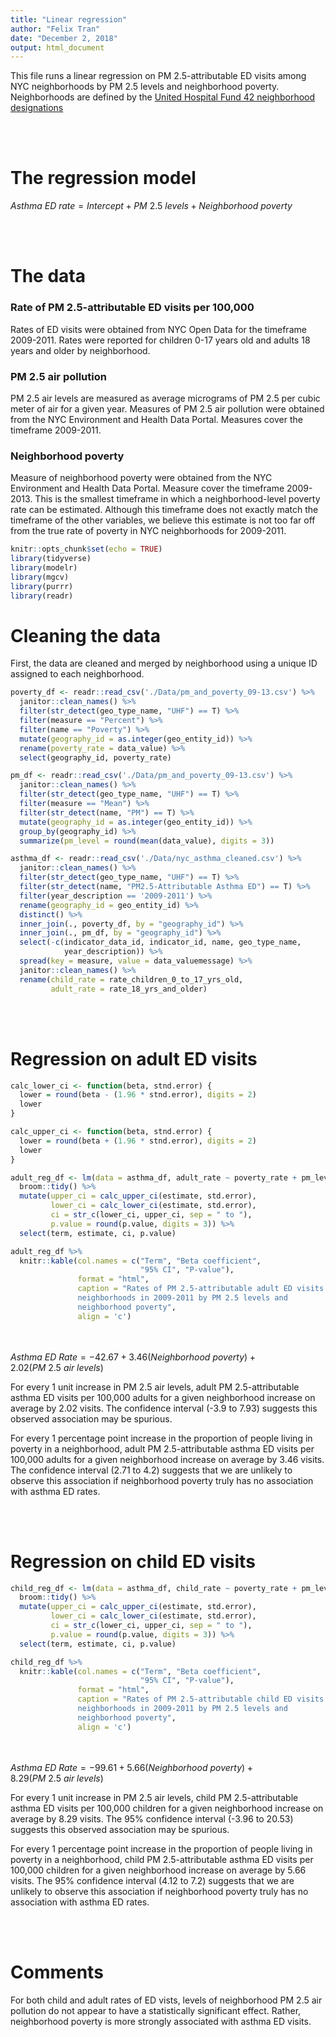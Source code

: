 ```yaml
---
title: "Linear regression"
author: "Felix Tran"
date: "December 2, 2018"
output: html_document
---
```


This file runs a linear regression on PM 2.5-attributable ED visits among NYC
neighborhoods by PM 2.5 levels and neighborhood poverty. Neighborhoods are 
defined by the [United Hospital Fund 42 neighborhood designations](https://www.health.ny.gov/statistics/cancer/registry/appendix/neighborhoods.htm)

<br><br>

# The regression model

$Asthma\:ED\:rate = Intercept + PM\:2.5\:levels + Neighborhood\:poverty$

<br><br>

# The data

### Rate of PM 2.5-attributable ED visits per 100,000
Rates of ED visits were obtained from NYC Open Data for the timeframe 2009-2011. 
Rates were reported for children 0-17 years old and adults 18 years and older by
neighborhood. 


### PM 2.5 air pollution
PM 2.5 air levels are measured as average micrograms of PM 2.5 per cubic meter 
of air for a given year. Measures of PM 2.5 air pollution were obtained from the 
NYC Environment and Health Data Portal. Measures cover the timeframe 2009-2011.


### Neighborhood poverty
Measure of neighborhood poverty were obtained from the NYC Environment and 
Health Data Portal. Measure cover the timeframe 2009-2013. This is the smallest
timeframe in which a neighborhood-level poverty rate can be estimated. Although
this timeframe does not exactly match the timeframe of the other variables, we
believe this estimate is not too far off from the true rate of poverty in NYC
neighborhoods for 2009-2011. 

```r
knitr::opts_chunk$set(echo = TRUE)
library(tidyverse)
library(modelr)
library(mgcv)
library(purrr)
library(readr)
```

# Cleaning the data

First, the data are cleaned and merged by neighborhood using a unique ID
assigned to each neighborhood.
```r
poverty_df <- readr::read_csv('./Data/pm_and_poverty_09-13.csv') %>% 
  janitor::clean_names() %>% 
  filter(str_detect(geo_type_name, "UHF") == T) %>% 
  filter(measure == "Percent") %>%
  filter(name == "Poverty") %>% 
  mutate(geography_id = as.integer(geo_entity_id)) %>% 
  rename(poverty_rate = data_value) %>% 
  select(geography_id, poverty_rate)

pm_df <- readr::read_csv('./Data/pm_and_poverty_09-13.csv') %>% 
  janitor::clean_names() %>% 
  filter(str_detect(geo_type_name, "UHF") == T) %>% 
  filter(measure == "Mean") %>%
  filter(str_detect(name, "PM") == T) %>% 
  mutate(geography_id = as.integer(geo_entity_id)) %>% 
  group_by(geography_id) %>% 
  summarize(pm_level = round(mean(data_value), digits = 3))

asthma_df <- readr::read_csv('./Data/nyc_asthma_cleaned.csv') %>% 
  janitor::clean_names() %>% 
  filter(str_detect(geo_type_name, "UHF") == T) %>% 
  filter(str_detect(name, "PM2.5-Attributable Asthma ED") == T) %>% 
  filter(year_description == '2009-2011') %>% 
  rename(geography_id = geo_entity_id) %>% 
  distinct() %>% 
  inner_join(., poverty_df, by = "geography_id") %>% 
  inner_join(., pm_df, by = "geography_id") %>% 
  select(-c(indicator_data_id, indicator_id, name, geo_type_name, 
            year_description)) %>% 
  spread(key = measure, value = data_valuemessage) %>% 
  janitor::clean_names() %>% 
  rename(child_rate = rate_children_0_to_17_yrs_old,
         adult_rate = rate_18_yrs_and_older)
```

<br><br>

# Regression on adult ED visits
```r
calc_lower_ci <- function(beta, stnd.error) {
  lower = round(beta - (1.96 * stnd.error), digits = 2)
  lower
}

calc_upper_ci <- function(beta, stnd.error) {
  lower = round(beta + (1.96 * stnd.error), digits = 2)
  lower
}

adult_reg_df <- lm(data = asthma_df, adult_rate ~ poverty_rate + pm_level) %>% 
  broom::tidy() %>% 
  mutate(upper_ci = calc_upper_ci(estimate, std.error),
         lower_ci = calc_lower_ci(estimate, std.error),
         ci = str_c(lower_ci, upper_ci, sep = " to "),
         p.value = round(p.value, digits = 3)) %>% 
  select(term, estimate, ci, p.value)

adult_reg_df %>% 
  knitr::kable(col.names = c("Term", "Beta coefficient", 
                             "95% CI", "P-value"),
               format = "html",
               caption = "Rates of PM 2.5-attributable adult ED visits among NYC
               neighborhoods in 2009-2011 by PM 2.5 levels and 
               neighborhood poverty",
               align = 'c')
```
<br><br>
$Asthma\:ED\:Rate = -42.67 + 3.46(Neighborhood\:poverty) + 2.02(PM\:2.5\:air\:levels)$

For every 1 unit increase in PM 2.5 air levels, adult PM 2.5-attributable asthma
ED visits per 100,000 adults for a given neighborhood increase on average by 
2.02 visits. The confidence interval (-3.9 to 7.93) suggests this observed 
association may be spurious. 

For every 1 percentage point increase in the proportion of people living in 
poverty in a neighborhood, adult PM 2.5-attributable asthma ED visits per 
100,000 adults for a given neighborhood increase on average by 3.46 visits. The
confidence interval (2.71 to 4.2) suggests that we are unlikely to observe
this association if neighborhood poverty truly has no association with asthma ED 
rates.

<br><br>

# Regression on child ED visits
```r
child_reg_df <- lm(data = asthma_df, child_rate ~ poverty_rate + pm_level) %>% 
  broom::tidy() %>% 
  mutate(upper_ci = calc_upper_ci(estimate, std.error),
         lower_ci = calc_lower_ci(estimate, std.error),
         ci = str_c(lower_ci, upper_ci, sep = " to "),
         p.value = round(p.value, digits = 3)) %>% 
  select(term, estimate, ci, p.value)

child_reg_df %>% 
  knitr::kable(col.names = c("Term", "Beta coefficient", 
                             "95% CI", "P-value"),
               format = "html",
               caption = "Rates of PM 2.5-attributable child ED visits among NYC
               neighborhoods in 2009-2011 by PM 2.5 levels and 
               neighborhood poverty",
               align = 'c')
```
<br><br>
$Asthma\:ED\:Rate = -99.61 + 5.66(Neighborhood\:poverty) + 8.29(PM\:2.5\:air\:levels)$

For every 1 unit increase in PM 2.5 air levels, child PM 2.5-attributable asthma
ED visits per 100,000 children for a given neighborhood increase on average by 
8.29 visits. The 95% confidence interval (-3.96 to 20.53) suggests this observed 
association may be spurious. 

For every 1 percentage point increase in the proportion of people living in 
poverty in a neighborhood, child PM 2.5-attributable asthma ED visits per 
100,000 children for a given neighborhood increase on average by 5.66 visits. The
95% confidence interval (4.12 to 7.2) suggests that we are unlikely to observe
this association if neighborhood poverty truly has no association with asthma ED 
rates.

<br><br>

# Comments
For both child and adult rates of ED vists, levels of neighborhood PM 2.5 air
pollution do not appear to have a statistically significant effect. Rather, 
neighborhood poverty is more strongly associated with asthma ED visits.
